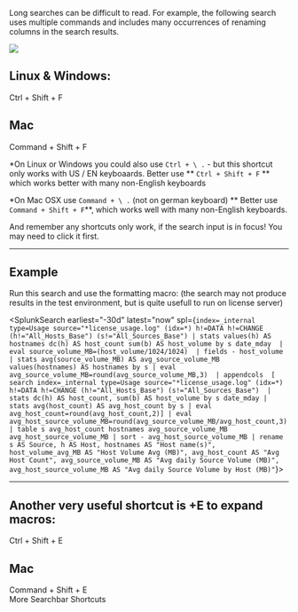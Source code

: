 


Long searches can be difficult to read. For example, the following search uses multiple commands and includes many occurrences of renaming columns in the search results.

![](/static/app/splunk4champions2/images/lab1_task3_howto1.png)


## Linux & Windows:

<div style={{padding: '1rem', backgroundColor: '#DAD7CD', 'font-family': 'Courier', 'font-color': '#FFFFFF', 'color': '#FFFFFF', 'font-size': '2rem'}}>
 Ctrl + Shift + F 
</div>

## Mac

<div style={{padding: '1rem', backgroundColor: '#DAD7CD', 'font-family': 'Courier', 'font-color': '#FFFFFF', 'color': '#FFFFFF', 'font-size': '2rem'}}>
 Command + Shift + F 
</div>

*On Linux or Windows you could also use `Ctrl + \ .` - but this shortcut only works with US / EN keyboaards.  Better use ** `Ctrl + Shift + F` ** which works better with many non-English keyboards

*On Mac OSX use `Command + \ .` (not on german keyboard) ** Better  use `Command + Shift + F`**, which works well with many non-English keyboards.

 And remember any shortcuts only work, if the search input is in focus! You may need to click it first. 

---

## Example 

Run this search and use the formatting macro: (the search may not produce results in the test environment, but is quite usefull to run on license server)

<SplunkSearch  earliest="-30d" latest="now" spl={`index=_internal type=Usage source="*license_usage.log" (idx=*) h!=DATA h!=CHANGE (h!="All_Hosts_Base") (s!="All_Sources_Base") | stats values(h) AS hostnames dc(h) AS host_count sum(b) AS host_volume by s date_mday  | eval source_volume_MB=(host_volume/1024/1024)  | fields - host_volume  | stats avg(source_volume_MB) AS avg_source_volume_MB values(hostnames) AS hostnames by s | eval avg_source_volume_MB=round(avg_source_volume_MB,3)  | appendcols  [ search index=_internal type=Usage source="*license_usage.log" (idx=*) h!=DATA h!=CHANGE (h!="All_Hosts_Base") (s!="All_Sources_Base")  | stats dc(h) AS host_count, sum(b) AS host_volume by s date_mday | stats avg(host_count) AS avg_host_count by s | eval avg_host_count=round(avg_host_count,2)] | eval avg_host_source_volume_MB=round(avg_source_volume_MB/avg_host_count,3) | table s avg_host_count hostnames avg_source_volume_MB avg_host_source_volume_MB | sort - avg_host_source_volume_MB | rename s AS Source, h AS Host, hostnames AS "Host name(s)", host_volume_avg_MB AS "Host Volume Avg (MB)", avg_host_count AS "Avg Host Count", avg_source_volume_MB AS "Avg daily Source Volume (MB)", avg_host_source_volume_MB AS "Avg daily Source Volume by Host (MB)"`}>
</SplunkSearch>

---
 ## Another very useful shortcut is +E to expand macros: 

 <div style={{padding: '1rem', backgroundColor: '#DAD7CD', 'font-family': 'Courier', 'font-color': '#FFFFFF', 'color': '#FFFFFF', 'font-size': '2rem'}}>
 Ctrl + Shift + E
</div>

## Mac

<div style={{padding: '1rem', backgroundColor: '#DAD7CD', 'font-family': 'Courier', 'font-color': '#FFFFFF', 'color': '#FFFFFF', 'font-size': '2rem'}}>
 Command + Shift + E 
</div>

 <Link to="https://docs.splunk.com/Documentation/Splunk/latest/Search/Parsingsearches#Search_bar_shortcuts](https://docs.splunk.com/Documentation/Splunk/latest/Search/Parsingsearches#Search_bar_shortcuts" openInNewContext> More Searchbar Shortcuts</Link>



